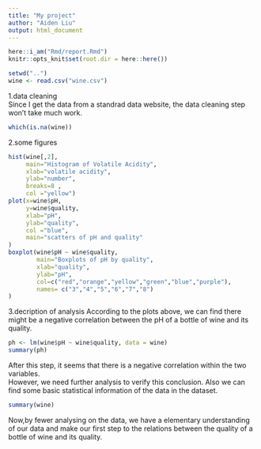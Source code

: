 ```yaml
---
title: "My project"
author: "Aiden Liu"
output: html_document
---
```


```r
here::i_am("Rmd/report.Rmd")
knitr::opts_knit$set(root.dir = here::here())
```


```r
setwd("..")
wine <- read.csv("wine.csv")

```
1.data cleaning  
Since I get the data from a standrad data website, the data cleaning step won't take much work.
```r
which(is.na(wine))

```

2.some figures
```r
hist(wine[,2],
     main="Histogram of Volatile Acidity",
     xlab="volatile acidity",
     ylab="number",
     breaks=8 ,
     col ="yellow")
plot(x=wine$pH,
     y=wine$quality,
     xlab="pH",
     ylab="quality",
     col ="blue",
     main="scatters of pH and quality"
)
boxplot(wine$pH ~ wine$quality,
        main="Boxplots of pH by quality",
        xlab="quality",
        ylab="pH",
        col=c("red","orange","yellow","green","blue","purple"),
        names= c("3","4","5","6","7","8")
)
```
3.decription of analysis
According to the plots above, we can find there might be a negative correlation between the pH of a bottle of wine and its quality.

```r

ph <- lm(wine$pH ~ wine$quality, data = wine)
summary(ph)
```
After this step, it seems that there is a negative correlation within the two variables.  
However, we need further analysis to verify this conclusion.
Also we can find some basic statistical information of the data in the dataset.
```r
summary(wine)
```
Now,by fewer analysing on the data, we have a elementary understanding of our data and make our first step to the relations between the quality of a bottle of wine and its quality. 